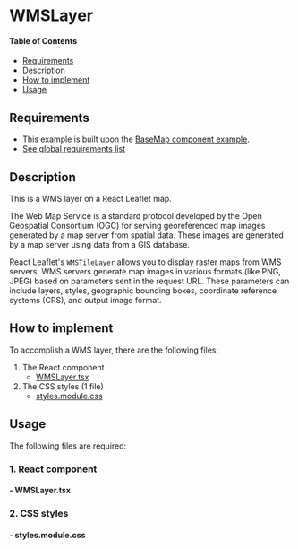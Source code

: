 


<Meta of={WMSLayerStories} />

# WMSLayer

#### Table of Contents

- [Requirements](#requirements)
- [Description](#description)
- [How to implement](#how-to-implement)
- [Usage](#usage)

## Requirements
- This example is built upon the [BaseMap component example](../?path=/docs/react-baselayer--docs).
- [See global requirements list](../?path=/docs/global-requirements--docs)

## Description

This is a WMS layer on a React Leaflet map.

The Web Map Service is a standard protocol developed by the Open Geospatial Consortium (OGC) for serving georeferenced map images generated by a map server from spatial data. These images are generated by a map server using data from a GIS database.

React Leaflet's `WMSTileLayer` allows you to display raster maps from WMS servers. WMS servers generate map images in various formats (like PNG, JPEG) based on parameters sent in the request URL. These parameters can include layers, styles, geographic bounding boxes, coordinate reference systems (CRS), and output image format.

## How to implement

To accomplish a WMS layer, there are the following files:

1. The React component
   - [WMSLayer.tsx](#--wmslayertsx)
2. The CSS styles (1 file)
    * [styles.module.css](#--stylesmodulecss)


## Usage

The following files are required:

### 1. React component

#### - WMSLayer.tsx

<Source code={WMSLayer} />

### 2. CSS styles

#### - styles.module.css

<Source code={styles} />


